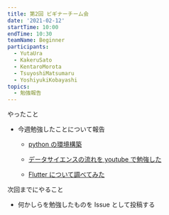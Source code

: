 ```yaml
---
title: 第2回 ビギナーチーム会
date: '2021-02-12'
startTime: 10:00
endTime: 10:30
teamName: Beginner
participants:
  - YutaUra
  - KakeruSato
  - KentaroMorota
  - TsuyoshiMatsumaru
  - YoshiyukiKobayashi
topics:
  - 勉強報告
---
```


やったこと

- 今週勉強したことについて報告

  - <user name="KakeruSato" />

    [python の環境構築](https://github.com/ycu-engine/community/issues/9)

  - <user name="KentaroMorota" />

    [データサイエンスの流れを youtube で勉強した](https://github.com/ycu-engine/community/issues/10)

  - <user name="TsuyoshiMatsumaru" />

    [Flutter について調べてみた](https://github.com/ycu-engine/community/issues/8)

次回までにやること

- 何かしらを勉強したものを Issue として投稿する
